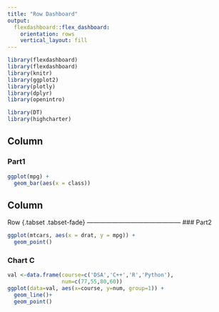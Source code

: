 ```yaml
---
title: "Row Dashboard"
output: 
  flexdashboard::flex_dashboard:
    orientation: rows
    vertical_layout: fill
---
```


```r
library(flexdashboard)
library(flexdashboard)
library(knitr)
library(ggplot2)
library(plotly)
library(dplyr)
library(openintro)

library(DT)
library(highcharter)
```

Column {data-width=650}
-----------------------------------------------------------------------

### Part1

```r
ggplot(mpg) +
  geom_bar(aes(x = class))


```

Column {data-width=350}
-----------------------------------------------------------------------

Row {.tabset .tabset-fade}
<!-- Row {.tabset .tabset-fade} -->
---------------------------------------------
### Part2

```r
ggplot(mtcars, aes(x = drat, y = mpg)) +
  geom_point()

```

### Chart C

```r
val <-data.frame(course=c('DSA','C++','R','Python'),
                 num=c(77,55,80,60))
ggplot(data=val, aes(x=course, y=num, group=1)) +
  geom_line()+
  geom_point()

```

